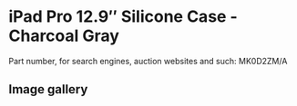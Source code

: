 
# iPad Pro 12.9″ Silicone Case - Charcoal Gray

Part number, for search engines, auction websites and such: MK0D2ZM/A

## Image gallery

<div style={{ width: "768px" }}>
  <GalleryComponent
    images={[
      {
        original: "/everysource/MK0D2.webp",
        thumbnail: "/everypreview/MK0D2.webp",
      },
      {
        original: "/everysource/MK0D2_AV1_GOLD.webp",
        thumbnail: "/everypreview/MK0D2_AV1_GOLD.webp",
      },
      {
        original: "/everysource/MK0D2_AV1_SILVER.webp",
        thumbnail: "/everypreview/MK0D2_AV1_SILVER.webp",
      },
      {
        original: "/everysource/MK0D2_AV1_SPACE_GRAY.webp",
        thumbnail: "/everypreview/MK0D2_AV1_SPACE_GRAY.webp",
      },
      {
        original: "/everysource/MK0D2_AV2.webp",
        thumbnail: "/everypreview/MK0D2_AV2.webp",
      },
      {
        original: "/everysource/MK0D2_AV3.webp",
        thumbnail: "/everypreview/MK0D2_AV3.webp",
      },
      {
        original: "/everysource/MK0D2_AV4.webp",
        thumbnail: "/everypreview/MK0D2_AV4.webp",
      }
    ]}
  />
</div>